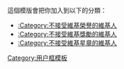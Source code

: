 {{Userbox
  |border-c=#5E86C1
  |id=[[File:Barnstar free.svg|45px]]
  |id-c=#D4FFFF
  |info=这个用户不接受任何形式的<br />维基[[Wikipedia:維基星章|'''星章''']]、[[Wikipedia:維基榮譽與獎勵|'''荣誉与奖励''']]。
  |info-c=#F5F5DC
  |info-s=10
  }}<includeonly>[[Category:不接受維基榮譽的維基人|{{PAGENAME}}]][[Category:不接受維基獎勵的維基人|{{PAGENAME}}]][[Category:不接受維基星章的維基人|{{PAGENAME}}]]</includeonly>
<noinclude>
<p style="clear: both; padding-top: 0em">
這個模版會把你加入到以下的分類：
*[[:Category:不接受維基榮譽的維基人]]
*[[:Category:不接受維基獎勵的維基人]]
*[[:Category:不接受維基星章的維基人]]
</p>
[[Category:用户框模板]]
</noinclude>